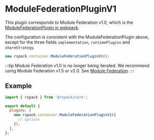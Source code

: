 
# ModuleFederationPluginV1

This plugin corresponds to Module Federation v1.0, which is the [ModuleFederationPlugin in webpack](https://webpack.js.org/plugins/module-federation-plugin/).

The configuration is consistent with the ModuleFederationPlugin above, except for the three fields `implementation`, `runtimePlugins` and `shareStrategy`.

```js
new rspack.container.ModuleFederationPluginV1();
```

:::tip
Module Federation v1.0 is no longer being iterated. We recommend using Module Federation v1.5 or v2.0. See [Module Federation](/guide/features/module-federation).
:::

## Example

```js title="rspack.config.mjs"
import { rspack } from '@rspack/core';

export default {
  plugins: [
    new rspack.container.ModuleFederationPluginV1({
      // options
    }),
  ],
};
```
